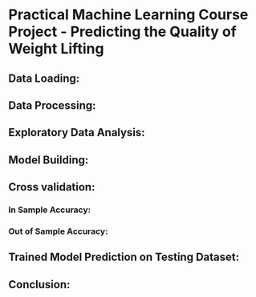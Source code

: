 # Practical Machine Learning Course Project - Predicting the Quality of Weight Lifting

## Data Loading:

## Data Processing:

## Exploratory Data Analysis:

## Model Building:

## Cross validation:
### In Sample Accuracy:
### Out of Sample Accuracy:

## Trained Model Prediction on Testing Dataset:

## Conclusion: